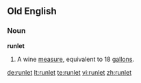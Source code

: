 ==Old English==

===Noun===
'''runlet'''

# A wine [[measure]], equivalent to 18 [[gallon]]s.

[[de:runlet]]
[[lt:runlet]]
[[te:runlet]]
[[vi:runlet]]
[[zh:runlet]]